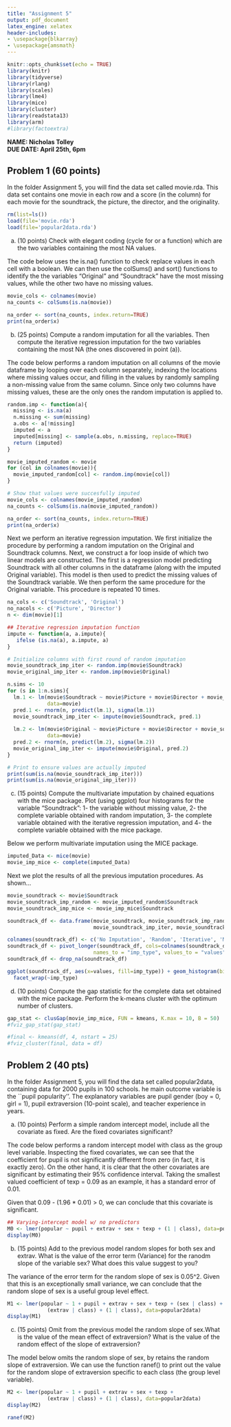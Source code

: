 ```yaml
---
title: "Assignment 5"
output: pdf_document
latex_engine: xelatex
header-includes:
- \usepackage{blkarray}
- \usepackage{amsmath}
---
```


```r
knitr::opts_chunk$set(echo = TRUE)
library(knitr)
library(tidyverse)
library(rlang)
library(scales)
library(lme4)
library(mice)
library(cluster)
library(readstata13)
library(arm)
#library(factoextra)
```

**NAME: Nicholas Tolley**\
**DUE DATE: April 25th, 6pm**

## Problem 1 (60 points)

In the folder Assignment 5, you will find the data set called movie.rda. This data set contains one movie in each row and a score (in the column) for each movie for the soundtrack, the picture, the director, and the originality.

```r
rm(list=ls())
load(file='movie.rda')
load(file='popular2data.rda')
```

(a) (10 points) Check with elegant coding (cycle for or a function) which are the two variables containing the most NA values.

The code below uses the is.na() function to check replace values in each cell with a boolean. We can then use the colSums() and sort() functions to identify the the variables "Original" and "Soundtrack" have the most missing values, while the other two have no missing values.

```r
movie_cols <- colnames(movie)
na_counts <- colSums(is.na(movie))

na_order <- sort(na_counts, index.return=TRUE)
print(na_order$x)
```

(b) (25 points) Compute a random imputation for all the variables. Then compute the iterative regression imputation for the two variables containing the most NA (the ones discovered in point (a)).

The code below performs a random imputation on all columns of the movie dataframe by looping over each column separately, indexing the locations where missing values occur, and filling in the values by randomly sampling a non-missing value from the same column. Since only two columns have missing values, these are the only ones the random imputation is applied to.

```r

random.imp <- function(a){
  missing <- is.na(a)
  n.missing <- sum(missing)
  a.obs <- a[!missing]
  imputed <- a
  imputed[missing] <- sample(a.obs, n.missing, replace=TRUE)
  return (imputed)
}

movie_imputed_random <- movie
for (col in colnames(movie)){
  movie_imputed_random[col] <- random.imp(movie[col])
}

# Show that values were succesfully imputed
movie_cols <- colnames(movie_imputed_random)
na_counts <- colSums(is.na(movie_imputed_random))

na_order <- sort(na_counts, index.return=TRUE)
print(na_order$x)
```

Next we perform an iterative regression imputation. We first initialize the procedure by performing a random imputation on the Original and Soundtrack columns. Next, we construct a for loop inside of which two linear models are constructed. The first is a regression model predicting Soundtrack with all other columns in the dataframe (along with the imputed Original variable). This model is then used to predict the missing values of the Soundtrack variable. We then perform the same procedure for the Original variable. This procedure is repeated 10 times.

```r
na_cols <- c('Soundtrack', 'Original')
no_nacols <- c('Picture', 'Director')
n <- dim(movie)[1]

## Iterative regression imputation function
impute <- function(a, a.impute){
   ifelse (is.na(a), a.impute, a)
}

# Initialize columns with first round of random imputation
movie_soundtrack_imp_iter <- random.imp(movie$Soundtrack)
movie_original_imp_iter <- random.imp(movie$Original)

n.sims <- 10
for (s in 1:n.sims){
  lm.1 <- lm(movie$Soundtrack ~ movie$Picture + movie$Director + movie_original_imp_iter,
             data=movie)
  pred.1 <- rnorm(n, predict(lm.1), sigma(lm.1))
  movie_soundtrack_imp_iter <- impute(movie$Soundtrack, pred.1)
  
  lm.2 <- lm(movie$Original ~ movie$Picture + movie$Director + movie_soundtrack_imp_iter,
             data=movie)
  pred.2 <- rnorm(n, predict(lm.2), sigma(lm.2))
  movie_original_imp_iter <- impute(movie$Original, pred.2)
}

# Print to ensure values are actually imputed
print(sum(is.na(movie_soundtrack_imp_iter)))
print(sum(is.na(movie_original_imp_iter)))
```

(c) (15 points) Compute the multivariate imputation by chained equations with the mice package. Plot (using ggplot) four histograms for the variable "Soundtrack": 1- the variable without missing value, 2- the complete variable obtained with random imputation, 3- the complete variable obtained with the iterative regression imputation, and 4- the complete variable obtained with the mice package.

Below we perform multivariate imputation using the MICE package.

```r
imputed_Data <- mice(movie)
movie_imp_mice <- complete(imputed_Data)
```

Next we plot the results of all the previous imputation procedures. As shown...

```r
movie_soundtrack <- movie$Soundtrack
movie_soundtrack_imp_random <- movie_imputed_random$Soundtrack
movie_soundtrack_imp_mice <- movie_imp_mice$Soundtrack

soundtrack_df <- data.frame(movie_soundtrack, movie_soundtrack_imp_random,
                            movie_soundtrack_imp_iter, movie_soundtrack_imp_mice)

colnames(soundtrack_df) <- c('No Imputation', 'Random', 'Iterative', 'MICE')
soundtrack_df <- pivot_longer(soundtrack_df, cols=colnames(soundtrack_df),
                            names_to = "imp_type", values_to = "values")
soundtrack_df <- drop_na(soundtrack_df)

ggplot(soundtrack_df, aes(x=values, fill=imp_type)) + geom_histogram(bins=10) +
  facet_wrap(~imp_type)


```

(d) (10 points) Compute the gap statistic for the complete data set obtained with the mice package. Perform the k-means cluster with the optimum number of clusters.

```r
gap_stat <- clusGap(movie_imp_mice, FUN = kmeans, K.max = 10, B = 50)
#fviz_gap_stat(gap_stat)

#final <- kmeans(df, 4, nstart = 25)
#fviz_cluster(final, data = df)
```

## Problem 2 (40 pts)

In the folder Assignment 5, you will find the data set called popular2data, containing data for 2000 pupils in 100 schools. he main outcome variable is the \`\`pupil popularity''. The explanatory variables are pupil gender (boy = 0, girl = 1), pupil extraversion (10-point scale), and teacher experience in years.

(a) (10 points) Perform a simple random intercept model, include all the covariate as fixed. Are the fixed covariates significant?

The code below performs a random intercept model with class as the group level variable. Inspecting the fixed covariates, we can see that the coefficient for pupil is not significantly different from zero (in fact, it is exactly zero). On the other hand, it is clear that the other covariates are significant by estimating their 95% confidence interval. Taking the smallest valued coefficient of texp = 0.09 as an example, it has a standard error of 0.01.

Given that 0.09 - (1.96 \* 0.01) \> 0, we can conclude that this covariate is significant.

```r
## Varying-intercept model w/ no predictors
M0 <- lmer(popular ~ pupil + extrav + sex + texp + (1 | class), data=popular2data)
display(M0)
```

(b) (15 points) Add to the previous model random slopes for both sex and extrav. What is the value of the error term (Variance) for the ranodm slope of the variable sex? What does this value suggest to you?

The variance of the error term for the random slope of sex is 0.05\^2. Given that this is an exceptionally small variance, we can conclude that the random slope of sex is a useful group level effect.

```r
M1 <- lmer(popular ~ 1 + pupil + extrav + sex + texp + (sex | class) + 
             (extrav | class) + (1 | class), data=popular2data)
display(M1)
```

(c) (15 points) Omit from the previous model the random slope of sex.What is the value of the mean effect of extraversion? What is the value of the random effect of the slope of extraversion?

The model below omits the random slope of sex, by retains the random slope of extraversion. We can use the function ranef() to print out the value for the random slope of extraversion specific to each class (the group level variable).

```r
M2 <- lmer(popular ~ 1 + pupil + extrav + sex + texp + 
             (extrav | class) + (1 | class), data=popular2data)
display(M2)

ranef(M2)
```
